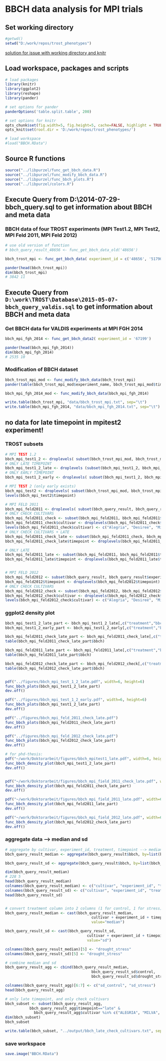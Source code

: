 BBCH data analysis for MPI trials
========================================================

## Set working directory  
```r
#getwd()
setwd("D:/work/repos/trost_phenotypes")
```

[solution for issue with working directory and knitr](https://github.com/yihui/knitr/issues/277)

## Load workspace, packages and scripts
```r
# load packages
library(knitr)
library(ggplot2)
library(reshape)
library(pander)

# set options for pander
panderOptions('table.split.table', 200)

# set options for knitr
opts_chunk$set(fig.width=5, fig.height=5, cache=FALSE, highlight = TRUE, fig.show="asis")
opts_knit$set(root.dir = 'D:/work/repos/trost_phenotypes/')

# load workspace
#load("BBCH.RData")
```


## Source R functions
```r
source("../libpurzel/func_get_bbch_data.R")
source("../libpurzel/func_modify_bbch_data.R")
source("../libpurzel/func_bbch_plots.R")
source("../libpurzel/colors.R")
```


## Execute Query from D:\work\TROST\Database\2014-07-29-bbch_query.sql to get information about BBCH and meta data
### BBCH data of four TROST experiments (MPI Test1.2, MPI Test2, MPI Feld 2011, MPI Feld 2012)
```r
# use old version of function
# bbch_query_result_48656 <- func_get_bbch_data_old('48656')

bbch_trost_mpi <- func_get_bbch_data( experiment_id = c('48656', '51790', '44443', '56726') )

pander(head(bbch_trost_mpi))
dim(bbch_trost_mpi)
# 3842 11
```

## Execute Query from `D:\work\TROST\Database\2015-05-07-bbch_query_valdis.sql` to get information about BBCH and meta data
### Get BBCH data for VALDIS experiments at MPI FGH 2014
```r
bbch_mpi_fgh_2014 <- func_get_bbch_data2( experiment_id = '67199')

pander(head(bbch_mpi_fgh_2014))
dim(bbch_mpi_fgh_2014)
# 2535 10
```


### Modification of BBCH dataset
```r
bbch_trost_mpi_mod <- func_modify_bbch_data(bbch_trost_mpi)
pander(table(bbch_trost_mpi_mod$experiment_name, bbch_trost_mpi_mod$timepoint))

bbch_mpi_fgh_2014_mod <- func_modify_bbch_data(bbch_mpi_fgh_2014)

write.table(bbch_trost_mpi, "data/bbch_trost_mpi.txt", sep="\t")
write.table(bbch_mpi_fgh_2014, "data/bbch_mpi_fgh_2014.txt", sep="\t")
```

## no data for late timepoint in mpitest2 experiment!

### TROST subsets
```r
# MPI TEST 1.2
bbch_mpi_test1_2 <- droplevels( subset(bbch_trost_mpi_mod, bbch_trost_mpi_mod$experiment_id == "48656") )
# ONLY LATE TIMEPOINT
bbch_mpi_test1_2_late <- droplevels (subset(bbch_mpi_test1_2, bbch_mpi_test1_2$timepoint=="late") )
# ONLY EARLY TIMEPOINT
bbch_mpi_test1_2_early <- droplevels( subset(bbch_mpi_test1_2, bbch_mpi_test1_2$timepoint=="early") )

# MPI TEST 2 (only early exists)
bbch_mpi_test2 <- droplevels( subset(bbch_trost_mpi_mod, bbch_trost_mpi_mod$experiment_id == "51790") )
levels(bbch_mpi_test2$timepoint)

# MPI FELD 2011
bbch_mpi_feld2011 <- droplevels( subset(bbch_query_result, bbch_query_result$experiment_id == "44443") )
# ONLY CHECK CULTIVARS
bbch_mpi_feld2011_check <- subset(bbch_mpi_feld2011, bbch_mpi_feld2011$cultivar %in% c("ALEGRIA", "MILVA", "DESIREE", "SATURNA"))
bbch_mpi_feld2011_check$cultivar <- droplevels(bbch_mpi_feld2011_check$cultivar)
levels(bbch_mpi_feld2011_check$cultivar) <- c("Alegria", "Desiree", "Milva", "Saturna")
# ONLY CHECK CULTIVARS + LATE
bbch_mpi_feld2011_check_late <- subset(bbch_mpi_feld2011_check, bbch_mpi_feld2011_check$timepoint == "late")
bbch_mpi_feld2011_check_late$timepoint <- droplevels(bbch_mpi_feld2011_check_late$timepoint)

# ONLY LATE
bbch_mpi_feld2011_late <- subset(bbch_mpi_feld2011, bbch_mpi_feld2011$timepoint == "late")
bbch_mpi_feld2011_late$timepoint <- droplevels(bbch_mpi_feld2011_late$timepoint)


# MPI FELD 2012
bbch_mpi_feld2012 <- subset(bbch_query_result, bbch_query_result$experiment_id == "56726")
bbch_mpi_feld2012$timepoint <- droplevels(bbch_mpi_feld2012$timepoint)
# ONLY CHECK CULTIVARS 
bbch_mpi_feld2012_check <- subset(bbch_mpi_feld2012, bbch_mpi_feld2012$cultivar %in% c("ALEGRIA", "MILVA", "DESIREE", "SATURNA"))
bbch_mpi_feld2012_check$cultivar <- droplevels(bbch_mpi_feld2012_check$cultivar)
levels(bbch_mpi_feld2012_check$cultivar) <- c("Alegria", "Desiree", "Milva", "Saturna")
```


### ggplot2 density plot
```r
bbch_mpi_test1_2_late_part <- bbch_mpi_test1_2_late[,c("treatment","bbch")]
bbch_mpi_test1_2_early_part <- bbch_mpi_test1_2_early[,c("treatment","bbch")]

bbch_mpi_feld2011_check_late_part <- bbch_mpi_feld2011_check_late[,c("treatment","bbch")]
table(bbch_mpi_feld2011_check_late_part$bbch)

bbch_mpi_feld2011_late_part <- bbch_mpi_feld2011_late[,c("treatment","bbch")]
table(bbch_mpi_feld2011_late_part$bbch)

bbch_mpi_feld2012_check_late_part <- bbch_mpi_feld2012_check[,c("treatment","bbch")]
table(bbch_mpi_feld2012_check_late_part$bbch)


pdf("../figures/bbch_mpi_test_1_2_late.pdf", width=6, height=6)
func_bbch_plots(bbch_mpi_test1_2_late_part) 
dev.off()

pdf("../figures/bbch_mpi_test_1_2_early.pdf", width=6, height=6)
func_bbch_plots(bbch_mpi_test1_2_late_part) 
dev.off()

pdf("../figures/bbch_mpi_feld_2011_check_late.pdf")
func_bbch_plots(bbch_mpi_feld2011_check_late_part) 
dev.off()

pdf("../figures/bbch_mpi_feld_2012_check_late.pdf")
func_bbch_plots(bbch_mpi_feld2012_check_late_part) 
dev.off()
```


```r
# for phd-thesis:
pdf("~/work/Doktorarbeit/figures/bbch_mpitest1_late.pdf", width=6, height=6)
func_bbch_density_plot(bbch_mpi_test1_2_late_part)
dev.off()


pdf("~/work/Doktorarbeit/figures/bbch_mpi_field_2011_check_late.pdf", width=6, height=6)
func_bbch_density_plot(bbch_mpi_feld2011_check_late_part)
dev.off()

pdf("~/work/Doktorarbeit/figures/bbch_mpi_field_2011_late.pdf", width=6, height=6)
func_bbch_density_plot(bbch_mpi_feld2011_late_part)
dev.off()

pdf("~/work/Doktorarbeit/figures/bbch_mpi_field_2012_late.pdf", width=6, height=6)
func_bbch_density_plot(bbch_mpi_feld2012_check_late_part)
dev.off()
```


### aggregate data --> median and sd
```r
# aggregate by cultivar, experiment_id, treatment, timepoint --> median + sd
bbch_query_result_median <- aggregate(bbch_query_result$bbch, by=list(bbch_query_result$cultivar, bbch_query_result$experiment_id, bbch_query_result$treatment, bbch_query_result$timepoint), median)

bbch_query_result_sd <- aggregate(bbch_query_result$bbch, by=list(bbch_query_result$cultivar, bbch_query_result$experiment_id, bbch_query_result$treatment, bbch_query_result$timepoint), sd)

dim(bbch_query_result_median)
# 228 5
head(bbch_query_result_median)
colnames(bbch_query_result_median) <- c("cultivar", "experiment_id", "treatment", "timepoint", "median") 
colnames(bbch_query_result_sd) <- c("cultivar", "experiment_id", "treatment", "timepoint", "sd")
head(bbch_query_result_sd)


# convert treatment column into 2 columns (1 for control, 1 for stress)
bbch_query_result_median <- cast(bbch_query_result_median, 
                                       cultivar + experiment_id + timepoint ~ treatment, 
                                       value="median")

bbch_query_result_sd <- cast(bbch_query_result_sd, 
                                     cultivar + experiment_id + timepoint ~ treatment, 
                                     value="sd")

colnames(bbch_query_result_median)[5] <- "drought_stress"
colnames(bbch_query_result_sd)[5] <- "drought_stress"

# combine median and sd
bbch_query_result_agg <- cbind(bbch_query_result_median, 
                                       bbch_query_result_sd$control,
                                       bbch_query_result_sd$drought_stress)

colnames(bbch_query_result_agg)[6:7] <- c("sd_control", "sd_stress")
head(bbch_query_result_agg)

# only late timepoint, and only check cultivars
bbch_subset <- subset(bbch_query_result_agg, 
           bbch_query_result_agg$timepoint=="late" & 
             bbch_query_result_agg$cultivar %in% c("ALEGRIA", "MILVA", "DESIREE", "SATURNA"))
dim(bbch_subset)
bbch_subset

write.table(bbch_subset, "../output/bbch_late_check_cultivars.txt", sep="\t", quote=F, col.names=NA)
```


### save workspace
```r
save.image("BBCH.RData")
```


